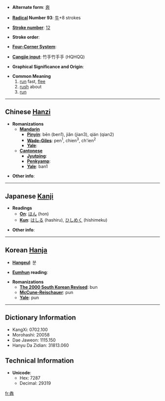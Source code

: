 * '''Alternate form''': [[奔]]

* '''[[Wiktionary:Chinese radical index| Radical]] Number 93''': [[Wiktionary:Chinese radical index 牛|牛]]+8 strokes

* '''[[Wiktionary:Chinese total strokes index|Stroke number]]''': [[Wiktionary:Chinese total strokes index 12|12]]

* '''Stroke order''': 

* '''[[Wiktionary:Chinese four corner index|Four-Corner System]]''': 

* '''[[Wiktionary:Chinese Cangjie index|Cangjie input]]''': 竹手竹手手 (HQHQQ)

* '''Graphical Significance and Origin''': 

* '''Common Meaning'''
*#[[run]] fast, [[flee]]
*# [[rush]] about
*# [[run]]

----

== Chinese [[Hanzi]] ==

* '''Romanizations'''
** '''[[Mandarin]]'''
*** '''[[Pinyin]]''': bēn (ben1), jiǎn (jian3), qián (qian2)
*** '''[[Wade-Giles]]''': pen<sup>1</sup>, chien<sup>3</sup>, ch'ien<sup>2</sup>
*** '''[[Yale]]''': 
** '''[[Cantonese]]'''
*** '''[[Jyutping]]''':
*** '''[[Penkyamp]]''': 
*** '''[[Yale]]''': ban1

* '''Other info''': 

----

== Japanese [[Kanji]] ==

* '''Readings'''
** '''[[On]]''': [[ほん]] (hon)
** '''[[Kun]]''': [[はしる]] (hashiru), [[ひしめく]] (hishimeku)

* '''Other info''':  

----

== Korean [[Hanja]] ==

* '''[[Hangeul]]''': 분

* '''[[Eumhun]] reading''': 

* '''Romanizations'''
** '''[[The 2000 South Korean Revised Romanization|The 2000 South Korean Revised]]''': bun
** '''[[McCune-Reischauer]]''': pun
** '''[[Yale]]''': pun

----

== Dictionary Information ==

* KangXi: 0702.100
* Morohashi: 20058
* Dae Jaweon: 1115.150
* Hanyu Da Zidian: 31813.060

== Technical Information ==

* '''Unicode''':
** Hex: 7287
** Decimal: 29319

[[fr:犇]]